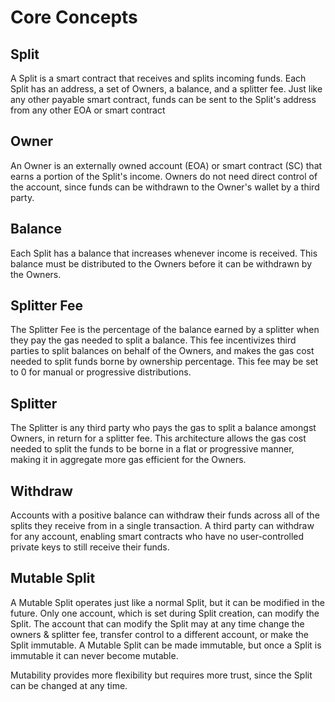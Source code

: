 
# Core Concepts

## Split

A Split is a smart contract that receives and splits incoming funds. Each Split has an address, a set of Owners, a balance, and a splitter fee. Just like any other payable smart contract, funds can be sent to the Split's address from any other EOA or smart contract

## Owner

An Owner is an externally owned account (EOA) or smart contract (SC) that earns a portion of the Split's income. Owners do not need direct control of the account, since funds can be withdrawn to the Owner's wallet by a third party.

## Balance

Each Split has a balance that increases whenever income is received. This balance must be distributed to the Owners before it can be withdrawn by the Owners.

## Splitter Fee

The Splitter Fee is the percentage of the balance earned by a splitter when they pay the gas needed to split a balance. This fee incentivizes third parties to split balances on behalf of the Owners, and makes the gas cost needed to split funds borne by ownership percentage. This fee may be set to 0 for manual or progressive distributions.

## Splitter

The Splitter is any third party who pays the gas to split a balance amongst Owners, in return for a splitter fee. This architecture allows the gas cost needed to split the funds to be borne in a flat or progressive manner, making it in aggregate more gas efficient for the Owners.

## Withdraw

Accounts with a positive balance can withdraw their funds across all of the splits they receive from in a single transaction. A third party can withdraw for any account, enabling smart contracts who have no user-controlled private keys to still receive their funds.

## Mutable Split

A Mutable Split operates just like a normal Split, but it can be modified in the future. Only one account, which is set during Split creation, can modify the Split. The account that can modify the Split may at any time change the owners & splitter fee, transfer control to a different account, or make the Split immutable. A Mutable Split can be made immutable, but once a Split is immutable it can never become mutable.

<Callout type="warning" emoji="⚠️">
  Mutability provides more flexibility but requires more trust, since the Split
  can be changed at any time.
</Callout>

